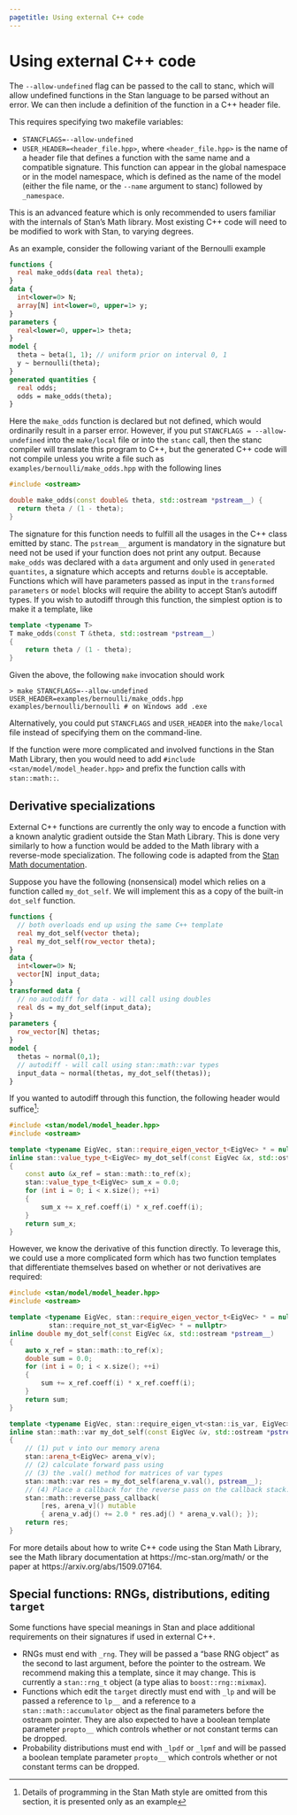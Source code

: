 ```yaml
---
pagetitle: Using external C++ code
---
```


# Using external C++ code {#using-external-cpp-code}

The `--allow-undefined` flag can be passed to the call to stanc,
which will allow undefined functions in the Stan language to be parsed
without an error. We can then include a definition of the function in
a C++ header file.

This requires specifying two makefile variables:

- `STANCFLAGS=--allow-undefined`
- `USER_HEADER=<header_file.hpp>`, where `<header_file.hpp>` is the name of a header file that
  defines a function with the same name and a compatible signature. This function can appear in
  the global namespace or in the model namespace, which is defined as the name of
  the model (either the file name, or the `--name` argument to stanc) followed by `_namespace`.

This is an advanced feature which is only recommended to users familiar with the
internals of Stan's Math library. Most existing C++ code will need to be
modified to work with Stan, to varying degrees.

As an example, consider the following variant of the Bernoulli example

```stan
functions {
  real make_odds(data real theta);
}
data {
  int<lower=0> N;
  array[N] int<lower=0, upper=1> y;
}
parameters {
  real<lower=0, upper=1> theta;
}
model {
  theta ~ beta(1, 1); // uniform prior on interval 0, 1
  y ~ bernoulli(theta);
}
generated quantities {
  real odds;
  odds = make_odds(theta);
}
```
Here the `make_odds` function is declared but not defined, which
would ordinarily result in a parser error. However, if you put
`STANCFLAGS = --allow-undefined` into the `make/local` file
or into the `stanc` call, then the stanc compiler will translate
this program to C++, but the generated C++ code will not compile
unless you write a file
such as `examples/bernoulli/make_odds.hpp` with the following lines
```C++
#include <ostream>

double make_odds(const double& theta, std::ostream *pstream__) {
  return theta / (1 - theta);
}
```

The signature for this function needs to fulfill all the usages in the C++
class emitted by stanc. The `pstream__` argument is mandatory
in the signature but need not be used if your function does not print
any output. Because `make_odds` was declared with a `data` argument and only
used in `generated quantites`, a signature which accepts and returns `double` is
acceptable. Functions which will have parameters passed as input in the
`transformed parameters` or `model` blocks will require the ability to accept
Stan's autodiff types. If you wish to autodiff through this function, the
simplest option is to make it a template, like

```C++
template <typename T>
T make_odds(const T &theta, std::ostream *pstream__)
{
    return theta / (1 - theta);
}
```

Given the above, the following `make` invocation should work
```
> make STANCFLAGS=--allow-undefined USER_HEADER=examples/bernoulli/make_odds.hpp examples/bernoulli/bernoulli # on Windows add .exe
```
Alternatively, you could put `STANCFLAGS` and `USER_HEADER` into the
`make/local` file instead of specifying them on the command-line.

If the function were more complicated and involved functions in the
Stan Math Library, then you would need to add
`#include <stan/model/model_header.hpp>` and prefix the function calls
with `stan::math::`.

## Derivative specializations

External C++ functions are currently the only way to encode a function with a
known analytic gradient outside the Stan Math Library. This is done very
similarly to how a function would be added to the Math library with a
reverse-mode specialization. The following code is adapted from the [Stan Math
documentation](https://mc-stan.org/math/md_doxygen_2contributor__help__pages_2getting__started.html).

Suppose you have the following (nonsensical) model which relies on a function
called `my_dot_self`. We will implement this as a copy of the built-in
`dot_self` function.

```stan
functions {
  // both overloads end up using the same C++ template
  real my_dot_self(vector theta);
  real my_dot_self(row_vector theta);
}
data {
  int<lower=0> N;
  vector[N] input_data;
}
transformed data {
  // no autodiff for data - will call using doubles
  real ds = my_dot_self(input_data);
}
parameters {
  row_vector[N] thetas;
}
model {
  thetas ~ normal(0,1);
  // autodiff - will call using stan::math::var types
  input_data ~ normal(thetas, my_dot_self(thetas));
}
```

If you wanted to autodiff through this function, the following header would
suffice^[Details of programming in the Stan Math style are omitted from this
section, it is presented only as an example]:

```C++
#include <stan/model/model_header.hpp>
#include <ostream>

template <typename EigVec, stan::require_eigen_vector_t<EigVec> * = nullptr>
inline stan::value_type_t<EigVec> my_dot_self(const EigVec &x, std::ostream *pstream__)
{
    const auto &x_ref = stan::math::to_ref(x);
    stan::value_type_t<EigVec> sum_x = 0.0;
    for (int i = 0; i < x.size(); ++i)
    {
        sum_x += x_ref.coeff(i) * x_ref.coeff(i);
    }
    return sum_x;
}
```

However, we know the derivative of this function directly. To leverage this, we
could use a more complicated form which has two function templates that
differentiate themselves based on whether or not derivatives are required:

```C++
#include <stan/model/model_header.hpp>
#include <ostream>

template <typename EigVec, stan::require_eigen_vector_t<EigVec> * = nullptr,
          stan::require_not_st_var<EigVec> * = nullptr>
inline double my_dot_self(const EigVec &x, std::ostream *pstream__)
{
    auto x_ref = stan::math::to_ref(x);
    double sum = 0.0;
    for (int i = 0; i < x.size(); ++i)
    {
        sum += x_ref.coeff(i) * x_ref.coeff(i);
    }
    return sum;
}

template <typename EigVec, stan::require_eigen_vt<stan::is_var, EigVec> * = nullptr>
inline stan::math::var my_dot_self(const EigVec &v, std::ostream *pstream__)
{
    // (1) put v into our memory arena
    stan::arena_t<EigVec> arena_v(v);
    // (2) calculate forward pass using
    // (3) the .val() method for matrices of var types
    stan::math::var res = my_dot_self(arena_v.val(), pstream__);
    // (4) Place a callback for the reverse pass on the callback stack.
    stan::math::reverse_pass_callback(
        [res, arena_v]() mutable
        { arena_v.adj() += 2.0 * res.adj() * arena_v.val(); });
    return res;
}
```

For more details about how to write C++ code using the Stan Math
Library, see the Math library documentation at https://mc-stan.org/math/
or the paper at https://arxiv.org/abs/1509.07164.

## Special functions: RNGs, distributions, editing `target`

Some functions have special meanings in Stan and place additional requirements
on their signatures if used in external C++.

- RNGs must end with `_rng`. They will be passed a "base RNG object" as the
  second to last argument, before the pointer to the ostream. We recommend
  making this a template, since it may change. This is currently a
  `stan::rng_t` object (a type alias to `boost::rng::mixmax`).
- Functions which edit the `target` directly must end with `_lp` and will be
  passed a reference to `lp__` and a reference to a `stan::math::accumulator`
  object as the final parameters before the ostream pointer. They are also
  expected to have a boolean template parameter `propto__` which controls
  whether or not constant terms can be dropped.
- Probability distributions must end with `_lpdf` or `_lpmf` and will be passed
  a boolean template parameter `propto__` which controls whether or not constant
  terms can be dropped.
